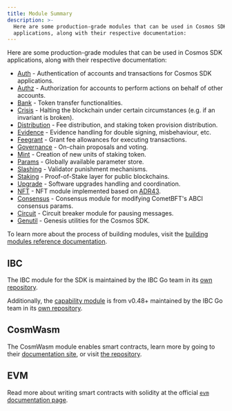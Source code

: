 ```yaml
---
title: Module Summary
description: >-
  Here are some production-grade modules that can be used in Cosmos SDK
  applications, along with their respective documentation:
---
```


Here are some production-grade modules that can be used in Cosmos SDK applications, along with their respective documentation:

* [Auth](/docs/sdk/v0.47/build/modules/auth/auth) - Authentication of accounts and transactions for Cosmos SDK applications.
* [Authz](/docs/sdk/v0.47/build/modules/authz/README) - Authorization for accounts to perform actions on behalf of other accounts.
* [Bank](/docs/sdk/v0.47/build/modules/bank/README) - Token transfer functionalities.
* [Crisis](/docs/sdk/v0.47/build/modules/crisis/README) - Halting the blockchain under certain circumstances (e.g. if an invariant is broken).
* [Distribution](/docs/sdk/v0.47/build/modules/distribution/README) - Fee distribution, and staking token provision distribution.
* [Evidence](/docs/sdk/v0.47/build/modules/evidence/README) - Evidence handling for double signing, misbehaviour, etc.
* [Feegrant](/docs/sdk/v0.47/build/modules/feegrant/README) - Grant fee allowances for executing transactions.
* [Governance](/docs/sdk/v0.47/build/modules/gov/README) - On-chain proposals and voting.
* [Mint](/docs/sdk/v0.47/build/modules/mint/README) - Creation of new units of staking token.
* [Params](/docs/sdk/v0.47/build/modules/params/README) - Globally available parameter store.
* [Slashing](/docs/sdk/v0.47/build/modules/slashing/README) - Validator punishment mechanisms.
* [Staking](/docs/sdk/v0.47/build/modules/staking/README) - Proof-of-Stake layer for public blockchains.
* [Upgrade](/docs/sdk/v0.47/build/modules/upgrade/README) - Software upgrades handling and coordination.
* [NFT](/docs/sdk/v0.47/build/modules/nft/README) - NFT module implemented based on [ADR43](https://docs.cosmos.network/main/architecture/adr-043-nft-module.html).
* [Consensus](/docs/sdk/v0.47/build/modules/consensus/README) - Consensus module for modifying CometBFT's ABCI consensus params.
* [Circuit](/docs/sdk/v0.47/build/modules/circuit/README) - Circuit breaker module for pausing messages.
* [Genutil](/docs/sdk/v0.47/build/modules/genutil/README) - Genesis utilities for the Cosmos SDK.

To learn more about the process of building modules, visit the [building modules reference documentation](https://docs.cosmos.network/main/building-modules/intro).

## IBC

The IBC module for the SDK is maintained by the IBC Go team in its [own repository](https://github.com/cosmos/ibc-go).

Additionally, the [capability module](https://github.com/cosmos/ibc-go/tree/fdd664698d79864f1e00e147f9879e58497b5ef1/modules/capability) is from v0.48+ maintained by the IBC Go team in its [own repository](https://github.com/cosmos/ibc-go/tree/fdd664698d79864f1e00e147f9879e58497b5ef1/modules/capability).

## CosmWasm

The CosmWasm module enables smart contracts, learn more by going to their [documentation site](https://book.cosmwasm.com/), or visit [the repository](https://github.com/CosmWasm/cosmwasm).

## EVM

Read more about writing smart contracts with solidity at the official [`evm` documentation page](https://docs.evmos.org/protocol/modules/evm).
